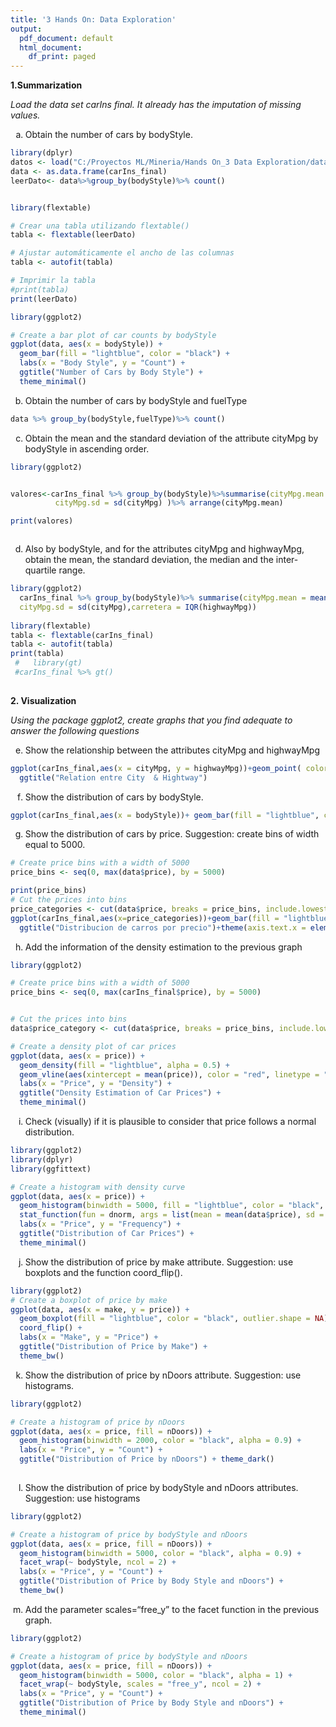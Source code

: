 ```yaml
---
title: '3 Hands On: Data Exploration'
output:
  pdf_document: default
  html_document:
    df_print: paged
---
```


**1.Summarization**

*Load the data set carIns final. It already has the imputation of missing values.*


(a) Obtain the number of cars by bodyStyle.
```r
library(dplyr)
datos <- load("C:/Proyectos ML/Mineria/Hands On_3 Data Exploration/data/carIns_final.Rdata")
data <- as.data.frame(carIns_final)
leerDato<- data%>%group_by(bodyStyle)%>% count()


library(flextable)

# Crear una tabla utilizando flextable()
tabla <- flextable(leerDato)

# Ajustar automáticamente el ancho de las columnas
tabla <- autofit(tabla)

# Imprimir la tabla
#print(tabla)
print(leerDato)
```

```r
library(ggplot2)

# Create a bar plot of car counts by bodyStyle
ggplot(data, aes(x = bodyStyle)) +
  geom_bar(fill = "lightblue", color = "black") +
  labs(x = "Body Style", y = "Count") +
  ggtitle("Number of Cars by Body Style") +
  theme_minimal()

```

(b) Obtain the number of cars by bodyStyle and fuelType

```r

data %>% group_by(bodyStyle,fuelType)%>% count()


```

(c) Obtain the mean and the standard deviation of the attribute cityMpg by bodyStyle in ascending order.

```r
library(ggplot2)


valores<-carIns_final %>% group_by(bodyStyle)%>%summarise(cityMpg.mean = mean(cityMpg), 
          cityMpg.sd = sd(cityMpg) )%>% arrange(cityMpg.mean) 

print(valores)



``` 

(d) Also by bodyStyle, and for the attributes cityMpg and highwayMpg, obtain the mean, the standard
deviation, the median and the inter-quartile range.

```r
library(ggplot2)
  carIns_final %>% group_by(bodyStyle)%>% summarise(cityMpg.mean = mean(cityMpg),
  cityMpg.sd = sd(cityMpg),carretera = IQR(highwayMpg))
  
library(flextable)
tabla <- flextable(carIns_final)
tabla <- autofit(tabla)
print(tabla)  
 #   library(gt)
 #carIns_final %>% gt()
 
```
**2. Visualization**

*Using the package ggplot2, create graphs that you find adequate to answer the following questions*

(e) Show the relationship between the attributes cityMpg and highwayMpg

```r
ggplot(carIns_final,aes(x = cityMpg, y = highwayMpg))+geom_point( color = "red")+
  ggtitle("Relation entre City  & Hightway")
```

(f) Show the distribution of cars by bodyStyle.

```r
ggplot(carIns_final,aes(x = bodyStyle))+ geom_bar(fill = "lightblue", color = "black")
```

(g) Show the distribution of cars by price. Suggestion: create bins of width equal to 5000.

```r

# Create price bins with a width of 5000
price_bins <- seq(0, max(data$price), by = 5000)

print(price_bins)
# Cut the prices into bins
price_categories <- cut(data$price, breaks = price_bins, include.lowest = TRUE)
ggplot(carIns_final,aes(x=price_categories))+geom_bar(fill = "lightblue", color = "black")+labs(x = "Price Category", y = "Count") +
  ggtitle("Distribucion de carros por precio")+theme(axis.text.x = element_text(angle = 90, hjust = 1))


```

(h) Add the information of the density estimation to the previous graph

```r

library(ggplot2)

# Create price bins with a width of 5000
price_bins <- seq(0, max(carIns_final$price), by = 5000)


# Cut the prices into bins
data$price_category <- cut(data$price, breaks = price_bins, include.lowest = TRUE)

# Create a density plot of car prices
ggplot(data, aes(x = price)) +
  geom_density(fill = "lightblue", alpha = 0.5) +
  geom_vline(aes(xintercept = mean(price)), color = "red", linetype = "dashed", size = 1) +
  labs(x = "Price", y = "Density") +
  ggtitle("Density Estimation of Car Prices") +
  theme_minimal()


```

(i) Check (visually) if it is plausible to consider that price follows a normal distribution.

```r

library(ggplot2)
library(dplyr)
library(ggfittext)

# Create a histogram with density curve
ggplot(data, aes(x = price)) +
  geom_histogram(binwidth = 5000, fill = "lightblue", color = "black", alpha = 0.5) +
  stat_function(fun = dnorm, args = list(mean = mean(data$price), sd = sd(data$price)), color = "red", size = 1) +
  labs(x = "Price", y = "Frequency") +
  ggtitle("Distribution of Car Prices") +
  theme_minimal()

```

(j) Show the distribution of price by make attribute. Suggestion: use boxplots and the function coord_flip().

```r
library(ggplot2)
# Create a boxplot of price by make
ggplot(data, aes(x = make, y = price)) +
  geom_boxplot(fill = "lightblue", color = "black", outlier.shape = NA) +
  coord_flip() +
  labs(x = "Make", y = "Price") +
  ggtitle("Distribution of Price by Make") +
  theme_bw()
```
(k) Show the distribution of price by nDoors attribute. Suggestion: use histograms.
```r
library(ggplot2)

# Create a histogram of price by nDoors
ggplot(data, aes(x = price, fill = nDoors)) +
  geom_histogram(binwidth = 2000, color = "black", alpha = 0.9) +
  labs(x = "Price", y = "Count") +
  ggtitle("Distribution of Price by nDoors") + theme_dark()
  

```
(l) Show the distribution of price by bodyStyle and nDoors attributes. Suggestion: use histograms
```r
library(ggplot2)

# Create a histogram of price by bodyStyle and nDoors
ggplot(data, aes(x = price, fill = nDoors)) +
  geom_histogram(binwidth = 5000, color = "black", alpha = 0.9) +
  facet_wrap(~ bodyStyle, ncol = 2) +
  labs(x = "Price", y = "Count") +
  ggtitle("Distribution of Price by Body Style and nDoors") +
  theme_bw()

```
(m) Add the parameter scales="free_y" to the facet function in the previous graph.
```r
library(ggplot2)

# Create a histogram of price by bodyStyle and nDoors
ggplot(data, aes(x = price, fill = nDoors)) +
  geom_histogram(binwidth = 5000, color = "black", alpha = 1) +
  facet_wrap(~ bodyStyle, scales = "free_y", ncol = 2) +
  labs(x = "Price", y = "Count") +
  ggtitle("Distribution of Price by Body Style and nDoors") +
  theme_minimal()


```







